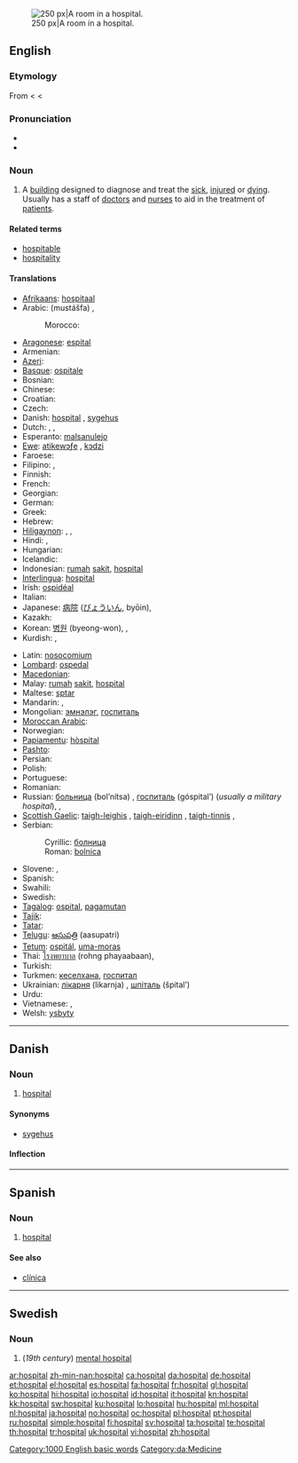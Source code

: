 [[Image:Hospital room ubt.jpeg|thumb|right|250 px|A room in a hospital.]]
==English==
{{wikipedia}}

===Etymology===
From {{etyl|fro}} {{term|hospital|lang=fr}} < {{etyl|la}} {{term|hospitalis|hospitālis|lang=la|hospitable}} < {{term|hospes|lang=la||host, guest}}

===Pronunciation===
* {{audio|en-us-hospital.ogg|Audio (US)}}
* {{audio|En-uk-hospital.ogg|Audio (UK)}}

===Noun===
{{en-noun}}

# A [[building]] designed to diagnose and treat the [[sick]], [[injured]] or [[dying]]. Usually has a staff of [[doctor]]s and [[nurse]]s to aid in the treatment of [[patient]]s.

====Related terms====
* [[hospitable]]
* [[hospitality]]

====Translations====
{{trans-top|building}}
* [[Afrikaans]]: [[hospitaal]]
* Arabic: {{Arab|[[مستشفى]]}} (mustášfa) {{f}},  {{t|ar|مستشفى|f|tr=mustáshfa|sc=Arab}}
*: Morocco: {{tø|ary|صبطار|tr=ṣbiṭār|sc=Arab}}
* [[Aragonese]]: [[espital]] {{m}}
* Armenian: {{t-|hy|հիվանդանոց|tr=hivandanoc’}}
* [[Azeri]]: {{t|az|xəstəxana|xs=Azeri}}
* [[Basque]]: [[ospitale]]
* Bosnian: {{t-|bs|bolnica|f}}
* Chinese: {{zh-tsp|醫院|医院|yīyuàn}}
* Croatian: {{t+|hr|bolnica|f}}
* Czech: {{t+|cs|nemocnice|f}}
* Danish: [[#Danish|hospital]] {{n}}, [[sygehus]] {{n}}
* Dutch: {{t+|nl|ziekenhuis|n}}, {{t-|nl|hospitaal|n}}, {{t-|nl|gasthuis|n}}
* Esperanto: [[malsanulejo]]
* [[Ewe]]: [[atikewɔƒe]] {{n}}, [[kɔdzi]] {{n}}
* Faroese: {{t-|fo|sjúkrahús|n|xs=Faroese}}
* Filipino: {{tø|fil|ospital}},  {{tø|fil|pagamutan}}
* Finnish: {{t+|fi|sairaala}}
* French: {{t+|fr|hôpital|m}}
* Georgian: {{t-|ka|საავადმყოფო|tr=saavadmqop’o|sc=Geor|xs=Georgian}}
* German: {{t+|de|Krankenhaus|n}}
* Greek: {{t+|el|νοσοκομείο|n|tr=nosokomío}}
* Hebrew: {{t+|he|בית חולים|m|alt=בֵּית־חוֹלִים|tr=beit-kholím}}
* [[Hiligaynon]]: {{tø|hil|ospital}},  {{tø|hil|klinika}},  {{tø|hil|bululngan}}
* Hindi: {{t-|hi|रुग्णालय|g=m|tr=rugṇālay|xs=Hindi}}, {{t-|hi|अस्पताल|g=m|tr=aspatāl|xs=Hindi}}
* Hungarian: {{t+|hu|kórház}}
* Icelandic: {{t+|is|sjúkrahús|n}}
* Indonesian: [[rumah]] [[sakit]], [[#Indonesian|hospital]]
* [[Interlingua]]: [[#Interlingua|hospital]]
* Irish: [[ospidéal]]
* Italian: {{t+|it|ospedale|m}}
* Japanese: [[病院]] ([[びょういん]], byōin),  {{t|ja|病院|tr=びょういん, byōin|sc=Jpan}}
* Kazakh: {{t|kk|аурухана|tr=awrwxana|sc=Cyrl|xs=Kazakh}}
* Korean: [[병원]] (byeong-won),  {{t|ko|병원|tr=byeong-won|sc=Kore}},  {{t|ko|病院|sc=Kore}}
* Kurdish: {{ku-Arab|[[نه‌خۆشخانه‌]]}}, {{ku-Arab|[[خه‌سته‌خانه‌]]}}
{{trans-mid}}
* Latin: [[nosocomium]]
* [[Lombard]]: [[ospedal]]
* [[Macedonian]]: {{t-|mk|болница|f|tr=bólnica}}
* Malay: [[rumah]] [[sakit]], [[#Malay|hospital]]
* Maltese: [[sptar]]
* Mandarin: {{t|zh|醫院|sc=Hani}},  {{t|zh|医院|tr=yīyuàn|sc=Hani}}
* Mongolian: [[эмнэлэг]], [[госпиталь]]
* [[Moroccan Arabic]]: {{tø|ary|صبطار|m|tr=SbiTār}}
* Norwegian: {{t+|no|sykehus|n}}
* [[Papiamentu]]: [[hòspital]]
* [[Pashto]]: {{t-|ps|روغتون|m|tr=roγtun|sc=ps-Arab|xs=Pashto}}
* Persian: {{t+|fa|بیمارستان|tr=bimârestân|xs=Persian}}
* Polish: {{t+|pl|szpital|m}}
* Portuguese: {{t+|pt|hospital|m}}
* Romanian: {{t+|ro|spital|n}}
* Russian: [[больница]] (bol’nítsa) {{f}}, [[госпиталь]] (góspital’) {{m}} (''usually a military hospital''),  {{t|ru|больница|f|tr=bol’níca|sc=Cyrl}},  {{t|ru|госпиталь|m|tr=góspital’|sc=Cyrl}}
* [[Scottish Gaelic]]: [[taigh-leighis]] {{m}}, [[taigh-eiridinn]] {{m}}, [[taigh-tinnis]] {{m}},  {{t-|gd|ospadal|m|xs=Scottish Gaelic}}
* Serbian:
*: Cyrillic: [[болница#Serbian|болница]] {{f}}
*: Roman: [[bolnica#Serbian|bolnica]] {{f}}
* Slovene: {{t-|sl|bolnišnica|f}}, {{t+|sl|bolnica|f}}
* Spanish: {{t+|es|hospital|m}}
* Swahili: {{t+|sw|hospitali|xs=Swahili}}
* Swedish: {{t+|sv|sjukhus|n}}
* [[Tagalog]]: [[ospital]], [[pagamutan]]
* [[Tajik]]: {{t-|tg|бемористон|tr=bemoriston|sc=Cyrl|xs=Tajik}}
* [[Tatar]]: {{t|tt|хастаханә|sc=Cyrl|xs=Tatar}}
* [[Telugu]]: [[ఆసుపత్రి]] (aasupatri)
* [[Tetum]]: [[ospitál]], [[uma-moras]]
* Thai: [[โรงพยาบาล ]] (rohng phayaabaan),  {{t|th|โรงพยาบาล|tr=rohng phayaabaan|sc=Thai}}
* Turkish: {{t+|tr|hastane}}
* Turkmen: [[кеселхана]], [[госпитал]]
* Ukrainian: [[лікарня]] (likarnja) {{f}}, [[шпiталь]] (špital’) {{m}}
* Urdu: {{t-|ur|اسپتال|m|tr=aspatāl|xs=Urdu}}
* Vietnamese: {{t+|vi|bệnh viện|xs=Vietnamese}}, {{t+|vi|nhà thương|xs=Vietnamese}}
* Welsh: [[ysbyty]] {{m}}
{{trans-bottom}}

[[Category:1000 English basic words]]

----

==Danish==

===Noun===
{{da-noun|et|er}}

# [[hospital#English|hospital]]

====Synonyms====
* [[sygehus]] {{n}}

====Inflection====
{{da-noun-infl|et|er}}

[[Category:da:Medicine]]

----

==Spanish==

===Noun===
{{es-noun-m|pl=hospitales}}

# [[#English|hospital]]

====See also====
* [[clínica]]

----

==Swedish==

===Noun===
{{infl|sv|noun|g=n}}
{{sv-noun-n-zero}}

# {{context|archaic|lang=sv}} (''19th century'') [[mental hospital]]

[[ar:hospital]]
[[zh-min-nan:hospital]]
[[ca:hospital]]
[[da:hospital]]
[[de:hospital]]
[[et:hospital]]
[[el:hospital]]
[[es:hospital]]
[[fa:hospital]]
[[fr:hospital]]
[[gl:hospital]]
[[ko:hospital]]
[[hi:hospital]]
[[io:hospital]]
[[id:hospital]]
[[it:hospital]]
[[kn:hospital]]
[[kk:hospital]]
[[sw:hospital]]
[[ku:hospital]]
[[lo:hospital]]
[[hu:hospital]]
[[ml:hospital]]
[[nl:hospital]]
[[ja:hospital]]
[[no:hospital]]
[[oc:hospital]]
[[pl:hospital]]
[[pt:hospital]]
[[ru:hospital]]
[[simple:hospital]]
[[fi:hospital]]
[[sv:hospital]]
[[ta:hospital]]
[[te:hospital]]
[[th:hospital]]
[[tr:hospital]]
[[uk:hospital]]
[[vi:hospital]]
[[zh:hospital]]